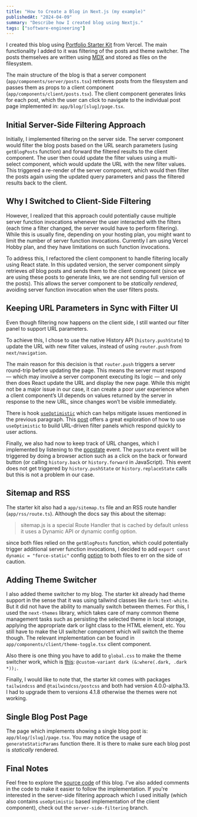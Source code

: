 ```yaml
---
title: "How to Create a Blog in Next.js (my example)"
publishedAt: "2024-04-09"
summary: "Describe how I created blog using Nextjs."
tags: ["software-engineering"]
---
```


I created this blog using [Portfolio Starter Kit](https://vercel.com/templates/next.js/portfolio-starter-kit) from Vercel.
The main functionality I added to it was filtering of the posts and theme
switcher. The posts themselves are written using [MDX](https://mdxjs.com/) and stored as files on the filesystem.

The main structure of the blog is that a server component (`app/components/server/posts.tsx`) retrieves posts from
the filesystem and passes them as props to a client component (`app/components/client/posts.tsx`). The client
component generates links for each post, which the user can click to navigate to the individual post page implemented
in: `app/blog/[slug]/page.tsx`.

## Initial Server-Side Filtering Approach

Initially, I implemented filtering on the server side. The server
component would filter the blog posts based on the URL search parameters (using `getBlogPosts` function)
and forward the filtered results to the client component. The user then could
update the filter values using a multi-select component, which would
update the URL with the new filter values. This triggered a re-render of
the server component, which would then filter the posts again using the
updated query parameters and pass the filtered results back to the client.

## Why I Switched to Client-Side Filtering

However, I realized that this approach could potentially cause multiple server
function invocations whenever the user interacted with the filters (each
time a filter changed, the server would have to perform filtering).
While this is usually fine, depending on your hosting plan, you might
want to limit the number of server function invocations.
Currently I am using Vercel Hobby plan, and they have limitations on such
function invocations.

To address this, I refactored the client component to handle filtering
locally using React state. In this updated version, the server component
simply retrieves _all_ blog posts and sends them to the client component (since
we are using these posts to generate links, we are not sending full version
of the posts). This allows the server component to be _statically rendered_, avoiding server
function invocation when the user filters posts.

## Keeping URL Parameters in Sync with Filter UI

Even though filtering now happens on the client side, I still wanted our filter
panel to support URL parameters.

To achieve this, I chose to use the native History API (`history.pushState`) to update the URL with new filter values, instead of using `router.push` from `next/navigation`.

The main reason for this decision is that `router.push` triggers a server round-trip before updating the page.
This means the server must respond — which may involve a server component executing its logic — and only then
does React update the URL and display the new page. While this might not be a major issue in our case, it can
create a poor user experience when a client component’s UI depends on values returned by the server in response
to the new URL, since changes won’t be visible immediately.

There is hook [`useOptimistic`](https://react.dev/reference/react/useOptimistic) which can helps mitigate issues mentioned in the previous paragraph.
This [post](https://buildui.com/posts/instant-search-params-with-react-server-components)
offers a great exploration of how to use `useOptimistic` to build URL-driven filter panels which respond quickly to user actions.

Finally, we also had now to keep track of URL changes, which I implemented by listening to the [popstate](https://developer.mozilla.org/en-US/docs/Web/API/Window/popstate_event) event.
The `popstate` event will be triggered by doing a browser action such as a click on the back or forward button (or calling `history.back` or `history.forward` in JavaScript).
This event does not get triggered by `history.pushState` or `history.replaceState` calls but this is not a problem in our case.

## Sitemap and RSS

The starter kit also had a `app/sitemap.ts` file and an RSS route handler (`app/rss/route.ts`).
Although the docs say this about the sitemap:

> sitemap.js is a special Route Handler that is cached by default unless it uses a Dynamic API or dynamic config option.

since both files relied on the `getBlogPosts` function, which could potentially trigger additional server
function invocations, I decided to add `export const dynamic = "force-static"` config [option](https://nextjs.org/docs/app/api-reference/file-conventions/route-segment-config) to both files to err on the side of caution.

## Adding Theme Switcher

I also added theme switcher to my blog. The starter kit already had
theme support in the sense that it was using tailwind classes like
`dark:text-white`. But it did not have the ability to manually switch
between themes. For this, I used the `next-themes` library, which takes
care of many common theme management tasks such as persisting the
selected theme in local storage, applying the appropriate dark or light
class to the HTML element, etc. You still have to make the UI switcher component
which will switch the theme though. The relevant implementation can be found
in `app/components/client/theme-toggle.tsx` client component.

Also there is one thing you have to add to `global.css` to make the theme switcher work, which is
[this](https://tailwindcss.com/docs/dark-mode#toggling-dark-mode-manually): `@custom-variant dark (&:where(.dark, .dark *));`.

Finally, I would like to note that, the starter kit comes with packages
`tailwindcss` and `@tailwindcss/postcss` and both had version 4.0.0-alpha.13. I
had to upgrade them to versions 4.1.8 otherwise the themes were not
working.

## Single Blog Post Page

The page which implements showing a single blog post is: `app/blog/[slug]/page.tsx`. You may notice the usage of `generateStaticParams`
function there. It is there to make sure each blog post is _statically_ rendered.

## Final Notes

Feel free to explore the [source code](https://github.com/gmoniava/personal-site) of this blog. I’ve also added
comments in the code to make it easier to follow the implementation. If you're interested in the server-side
filtering approach which I used initially (which also contains `useOptimistic` based implementation of the
client component), check out the `server-side-filtering` branch.
